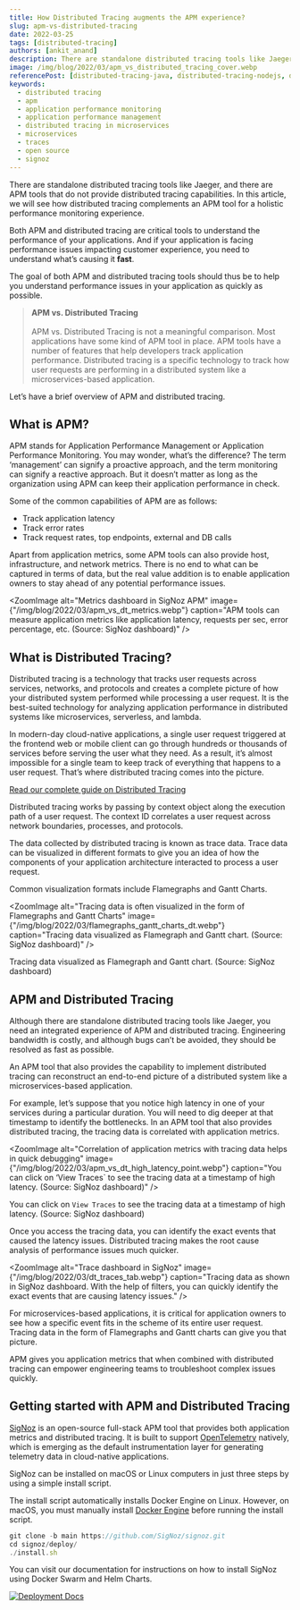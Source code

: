 ```yaml
---
title: How Distributed Tracing augments the APM experience?
slug: apm-vs-distributed-tracing
date: 2022-03-25
tags: [distributed-tracing]
authors: [ankit_anand]
description: There are standalone distributed tracing tools like Jaeger, and there are APM tools that do not provide distributed tracing capabilities. In this article, we will see how distributed tracing complements an APM tool for a holistic performance monitoring experience.
image: /img/blog/2022/03/apm_vs_distributed_tracing_cover.webp
referencePost: [distributed-tracing-java, distributed-tracing-nodejs, distributed-tracing, distributed-tracing-span, context-propagation-in-distributed-tracing]
keywords:
  - distributed tracing
  - apm
  - application performance monitoring
  - application performance management
  - distributed tracing in microservices
  - microservices
  - traces
  - open source
  - signoz
---
```


<head>
  <link
    rel="canonical"
    href="https://signoz.io/blog/apm-vs-distributed-tracing/"
  />
</head>

There are standalone distributed tracing tools like Jaeger, and there are APM tools that do not provide distributed tracing capabilities. In this article, we will see how distributed tracing complements an APM tool for a holistic performance monitoring experience.

Both APM and distributed tracing are critical tools to understand the performance of your applications. And if your application is facing performance issues impacting customer experience, you need to understand what’s causing it **fast**.

The goal of both APM and distributed tracing tools should thus be to help you understand performance issues in your application as quickly as possible.

> **APM vs. Distributed Tracing** <br></br>
> APM vs. Distributed Tracing is not a meaningful comparison. Most applications have some kind of APM tool in place. APM tools have a number of features that help developers track application performance. Distributed tracing is a specific technology to track how user requests are performing in a distributed system like a microservices-based application.

Let’s have a brief overview of APM and distributed tracing.

## What is APM?

APM stands for Application Performance Management or Application Performance Monitoring. You may wonder, what’s the difference? The term ‘management’ can signify a proactive approach, and the term monitoring can signify a reactive approach. But it doesn’t matter as long as the organization using APM can keep their application performance in check.

Some of the common capabilities of APM are as follows:

- Track application latency
- Track error rates
- Track request rates, top endpoints, external and DB calls

Apart from application metrics, some APM tools can also provide host, infrastructure, and network metrics. There is no end to what can be captured in terms of data, but the real value addition is to enable application owners to stay ahead of any potential performance issues.

<ZoomImage
  alt="Metrics dashboard in SigNoz APM"
  image={"/img/blog/2022/03/apm_vs_dt_metrics.webp"}
  caption="APM tools can measure application metrics like application latency, requests per sec, error percentage, etc. (Source: SigNoz dashboard)"
/>

## What is Distributed Tracing?

Distributed tracing is a technology that tracks user requests across services, networks, and protocols and creates a complete picture of how your distributed system performed while processing a user request. It is the best-suited technology for analyzing application performance in distributed systems like microservices, serverless, and lambda.

In modern-day cloud-native applications, a single user request triggered at the frontend web or mobile client can go through hundreds or thousands of services before serving the user what they need. As a result, it’s almost impossible for a single team to keep track of everything that happens to a user request. That’s where distributed tracing comes into the picture.

[Read our complete guide on Distributed Tracing](https://signoz.io/distributed-tracing/)

Distributed tracing works by passing by context object along the execution path of a user request. The context ID correlates a user request across network boundaries, processes, and protocols.

The data collected by distributed tracing is known as trace data. Trace data can be visualized in different formats to give you an idea of how the components of your application architecture interacted to process a user request.

Common visualization formats include Flamegraphs and Gantt Charts.

<ZoomImage
  alt="Tracing data is often visualized in the form of Flamegraphs and Gantt Charts"
  image={"/img/blog/2022/03/flamegraphs_gantt_charts_dt.webp"}
  caption="Tracing data visualized as Flamegraph and Gantt chart. (Source: SigNoz dashboard)"
/>

Tracing data visualized as Flamegraph and Gantt chart. (Source: SigNoz dashboard)

## APM and Distributed Tracing

Although there are standalone distributed tracing tools like Jaeger, you need an integrated experience of APM and distributed tracing. Engineering bandwidth is costly, and although bugs can’t be avoided, they should be resolved as fast as possible.

An APM tool that also provides the capability to implement distributed tracing can reconstruct an end-to-end picture of a distributed system like a microservices-based application.

For example, let’s suppose that you notice high latency in one of your services during a particular duration. You will need to dig deeper at that timestamp to identify the bottlenecks. In an APM tool that also provides distributed tracing, the tracing data is correlated with application metrics.

<ZoomImage
  alt="Correlation of application metrics with tracing data helps in quick debugging"
  image={"/img/blog/2022/03/apm_vs_dt_high_latency_point.webp"}
  caption="You can click on ‘View Traces` to see the tracing data at a timestamp of high latency. (Source: SigNoz dashboard)"
/>

You can click on `View Traces` to see the tracing data at a timestamp of high latency. (Source: SigNoz dashboard)

Once you access the tracing data, you can identify the exact events that caused the latency issues. Distributed tracing makes the root cause analysis of performance issues much quicker.

<ZoomImage
  alt="Trace dashboard in SigNoz"
  image={"/img/blog/2022/03/dt_traces_tab.webp"}
  caption="Tracing data as shown in SigNoz dashboard. With the help of filters, you can quickly identify the exact events that are causing latency issues."
/>

For microservices-based applications, it is critical for application owners to see how a specific event fits in the scheme of its entire user request. Tracing data in the form of Flamegraphs and Gantt charts can give you that picture.

APM gives you application metrics that when combined with distributed tracing can empower engineering teams to troubleshoot complex issues quickly.

## Getting started with APM and Distributed Tracing

[SigNoz](https://signoz.io/) is an open-source full-stack APM tool that provides both application metrics and distributed tracing. It is built to support <a href = "https://opentelemetry.io/" rel="noopener noreferrer nofollow" target="_blank" >OpenTelemetry</a> natively, which is emerging as the default instrumentation layer for generating telemetry data in cloud-native applications.

SigNoz can be installed on macOS or Linux computers in just three steps by using a simple install script.

The install script automatically installs Docker Engine on Linux. However, on macOS, you must manually install <a href = "https://docs.docker.com/engine/install/" rel="noopener noreferrer nofollow" target="_blank" >Docker Engine</a> before running the install script.

```jsx
git clone -b main https://github.com/SigNoz/signoz.git
cd signoz/deploy/
./install.sh
```

You can visit our documentation for instructions on how to install SigNoz using Docker Swarm and Helm Charts.

[![Deployment Docs](/img/blog/common/deploy_docker_documentation.webp)](https://signoz.io/docs/install/docker/?utm_source=blog&utm_medium=apm_vs_distributed_tracing)
